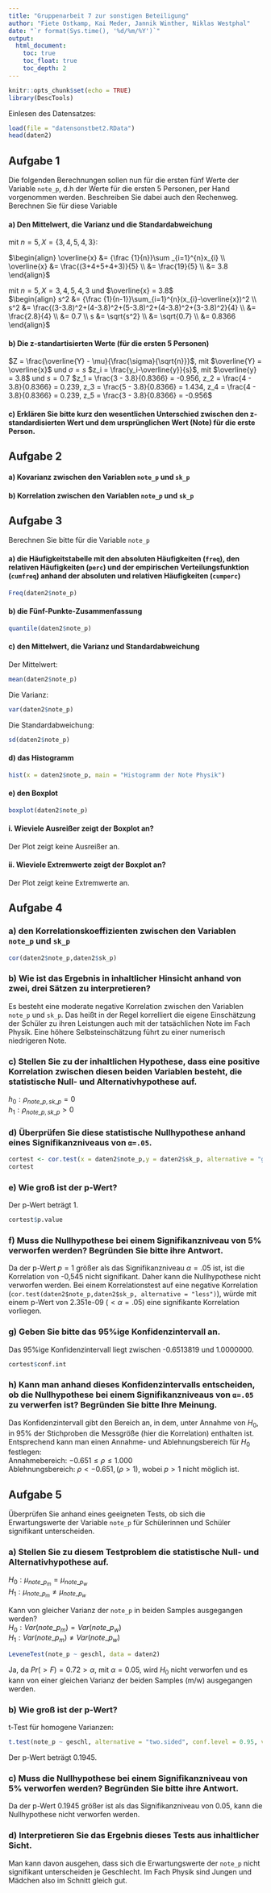 ```yaml
---
title: "Gruppenarbeit 7 zur sonstigen Beteiligung"
author: "Fiete Ostkamp, Kai Meder, Jannik Winther, Niklas Westphal"
date: "`r format(Sys.time(), '%d/%m/%Y')`"
output:
  html_document:
    toc: true
    toc_float: true
    toc_depth: 2
---
```


```r
knitr::opts_chunk$set(echo = TRUE)
library(DescTools)
```
Einlesen des Datensatzes:
```r
load(file = "datensonstbet2.RData")
head(daten2)
```
## Aufgabe 1
Die folgenden Berechnungen sollen nun für die ersten fünf Werte der Variable `note_p`, d.h der Werte für die ersten 5 Personen, per Hand vorgenommen werden. Beschreiben Sie dabei auch den Rechenweg. Berechnen Sie für diese Variable

#### a) Den Mittelwert, die Varianz und die Standardabweichung
mit $n = 5, X = \{3,4,5,4,3\}$:  

$\begin{align}
\overline{x} &= {\frac {1}{n}}\sum _{i=1}^{n}x_{i} \\
\overline{x} &= \frac{(3+4+5+4+3)}{5} \\
&= \frac{19}{5} \\
&= 3.8
\end{align}$  

mit $n = 5, X = {3,4,5,4,3}$ und $\overline{x} = 3.8$  
$\begin{align}
s^2 &= {\frac {1}{n-1}}\sum_{i=1}^{n}(x_{i}-\overline{x})^2 \\
s^2 &= \frac{(3-3.8)^2+(4-3.8)^2+(5-3.8)^2+(4-3.8)^2+(3-3.8)^2}{4} \\
&= \frac{2.8}{4} \\
&= 0.7 \\
s &= \sqrt{s^2} \\
&= \sqrt{0.7} \\
&= 0.8366
\end{align}$  

#### b) Die z-standartisierten Werte (für die ersten 5 Personen)
$Z = \frac{\overline{Y} - \mu}{\frac{\sigma}{\sqrt{n}}}$, mit $\overline{Y} = \overline{x}$ und $\sigma = s$
$z_i = \frac{y_i-\overline{y}}{s}$, mit $\overline{y} = 3.8$ und $s = 0.7$
$z_1 = \frac{3 - 3.8}{0.8366} = -0.956, z_2 = \frac{4 - 3.8}{0.8366} = 0.239, z_3 = \frac{5 - 3.8}{0.8366} = 1.434, z_4 = \frac{4 - 3.8}{0.8366} = 0.239, z_5 = \frac{3 - 3.8}{0.8366} = -0.956$

#### c) Erklären Sie bitte kurz den wesentlichen Unterschied zwischen den z-standardisierten Wert und dem ursprünglichen Wert (Note) für die erste Person.

## Aufgabe 2
#### a) Kovarianz zwischen den Variablen `note_p` und `sk_p`
#### b) Korrelation zwischen den Variablen `note_p` und `sk_p`

## Aufgabe 3
Berechnen Sie bitte für die Variable `note_p`  

#### a) die Häufigkeitstabelle mit den absoluten Häufigkeiten (`freq`), den relativen Häufigkeiten (`perc`) und der empirischen Verteilungsfunktion (`cumfreq`) anhand der absoluten und relativen Häufigkeiten (`cumperc`)
```r

Freq(daten2$note_p)
```

#### b) die Fünf-Punkte-Zusammenfassung
```r
quantile(daten2$note_p)
```

#### c) den Mittelwert, die Varianz und Standardabweichung
Der Mittelwert:  
```r
mean(daten2$note_p)
```
Die Varianz:  
```r
var(daten2$note_p)
```
Die Standardabweichung:  
```r
sd(daten2$note_p)
```



#### d) das Histogramm
```r
hist(x = daten2$note_p, main = "Histogramm der Note Physik")
```

#### e) den Boxplot
```r
boxplot(daten2$note_p)
```

#### i. Wieviele Ausreißer zeigt der Boxplot an?
Der Plot zeigt keine Ausreißer an.

#### ii. Wieviele Extremwerte zeigt der Boxplot an?
Der Plot zeigt keine Extremwerte an.

## Aufgabe 4
### a) den Korrelationskoeffizienten zwischen den Variablen `note_p` und `sk_p`
```r
cor(daten2$note_p,daten2$sk_p)
```

### b) Wie ist das Ergebnis in inhaltlicher Hinsicht anhand von zwei, drei Sätzen zu interpretieren?
Es besteht eine moderate negative Korrelation zwischen den Variablen `note_p` und `sk_p`. Das heißt in der Regel korrelliert die eigene Einschätzung der Schüler zu ihren Leistungen auch mit der tatsächlichen Note im Fach Physik. Eine höhere Selbsteinschätzung führt zu einer numerisch niedrigeren Note.

### c) Stellen Sie zu der inhaltlichen Hypothese, dass eine positive Korrelation zwischen diesen beiden Variablen besteht, die statistische Null- und Alternativhypothese auf.
$h_{0}:\rho_{note\_p,sk\_p} = 0$  
$h_{1}: \rho_{note\_p,sk\_p} > 0$

### d) Überprüfen Sie diese statistische Nullhypothese anhand eines Signifikanzniveaus von `α=.05`.
```r
cortest <- cor.test(x = daten2$note_p,y = daten2$sk_p, alternative = "greater", method = "pearson", conf.level = 0.95)
cortest
```

### e) Wie groß ist der p-Wert? 
Der p-Wert beträgt 1.  
```r
cortest$p.value
```


### f) Muss die Nullhypothese bei einem Signifikanzniveau von 5% verworfen werden? Begründen Sie bitte ihre Antwort.
Da der p-Wert $p= 1$ größer als das Signifikanzniveau $\alpha = .05$ ist, ist die Korrelation von -0,545 nicht signifikant. Daher kann die Nullhypothese nicht verworfen werden. Bei einem Korrelationstest auf eine negative Korrelation (`cor.test(daten2$note_p,daten2$sk_p, alternative = "less")`), würde mit einem p-Wert von 2.351e-09 ($<\alpha = .05$) eine signifikante Korrelation vorliegen.

### g) Geben Sie bitte das 95%ige Konfidenzintervall an.
Das 95%ige Konfidenzintervall liegt zwischen -0.6513819 und 1.0000000.
```r
cortest$conf.int
```


### h) Kann man anhand dieses Konfidenzintervalls entscheiden, ob die Nullhypothese bei einem Signifikanzniveaus von `α=.05` zu verwerfen ist? Begründen Sie bitte Ihre Meinung.

Das Konfidenzintervall gibt den Bereich an, in dem, unter Annahme von $H_{0}$, in 95% der Stichproben die Messgröße (hier die Korrelation) enthalten ist. Entsprechend kann man einen Annahme- und Ablehnungsbereich für $H_{0}$ festlegen:  
Annahmebereich: $-0.651 \leqslant \rho \leqslant 1.000$  
Ablehnungsbereich: $\rho < -0.651, (\rho > 1)$, wobei $p > 1$ nicht möglich ist.

## Aufgabe 5
Überprüfen Sie anhand eines geeigneten Tests, ob sich die Erwartungswerte der Variable `note_p` für Schülerinnen und Schüler signifikant unterscheiden.  

### a) Stellen Sie zu diesem Testproblem die statistische Null- und Alternativhypothese auf.
$H_{0}: \mu_{note\_p_{m}} = \mu_{note\_p_{w}}$  
$H_{1}: \mu_{note\_p_{m}} \neq \mu_{note\_p_{w}}$

Kann von gleicher Varianz der `note_p` in beiden Samples ausgegangen werden?  
$H_{0}: Var(note\_p_{m}) = Var(note\_p_{w})$  
$H_{1}: Var(note\_p_{m}) \neq Var(note\_p_{w})$
```r
LeveneTest(note_p ~ geschl, data = daten2)
```
Ja, da $Pr(>F) = 0.72 > \alpha$, mit $\alpha = 0.05$, wird $H_{0}$ nicht verworfen und es kann von einer gleichen Varianz der beiden Samples (m/w) ausgegangen werden.

### b) Wie groß ist der p-Wert?


t-Test für homogene Varianzen:  
```r
t.test(note_p ~ geschl, alternative = "two.sided", conf.level = 0.95, var.equal = TRUE, data = daten2)
```
Der p-Wert beträgt 0.1945.

### c) Muss die Nullhypothese bei einem Signifikanzniveau von 5% verworfen werden? Begründen Sie bitte ihre Antwort.
Da der p-Wert 0.1945 größer ist als das Signifikanzniveau von 0.05, kann die Nullhypothese nicht verworfen werden. 

### d) Interpretieren Sie das Ergebnis dieses Tests aus inhaltlicher Sicht.
Man kann davon ausgehen, dass sich die Erwartungswerte der `note_p` nicht signifikant unterscheiden je Geschlecht. Im Fach Physik sind Jungen und Mädchen also im Schnitt gleich gut.



